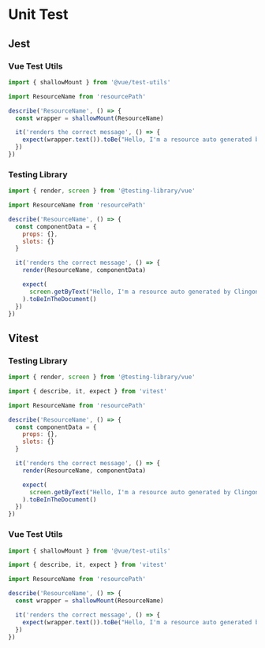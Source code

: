 # Unit Test

## Jest

### Vue Test Utils

```javascript
import { shallowMount } from '@vue/test-utils'

import ResourceName from 'resourcePath'

describe('ResourceName', () => {
  const wrapper = shallowMount(ResourceName)

  it('renders the correct message', () => {
    expect(wrapper.text()).toBe("Hello, I'm a resource auto generated by Clingon CLI!")
  })
})
```

### Testing Library

```javascript
import { render, screen } from '@testing-library/vue'

import ResourceName from 'resourcePath'

describe('ResourceName', () => {
  const componentData = {
    props: {},
    slots: {}
  }

  it('renders the correct message', () => {
    render(ResourceName, componentData)

    expect(
      screen.getByText("Hello, I'm a resource auto generated by Clingon CLI!")
    ).toBeInTheDocument()
  })
})
```

## Vitest

### Testing Library

```javascript
import { render, screen } from '@testing-library/vue'

import { describe, it, expect } from 'vitest'

import ResourceName from 'resourcePath'

describe('ResourceName', () => {
  const componentData = {
    props: {},
    slots: {}
  }

  it('renders the correct message', () => {
    render(ResourceName, componentData)

    expect(
      screen.getByText("Hello, I'm a resource auto generated by Clingon CLI!")
    ).toBeInTheDocument()
  })
})
```

### Vue Test Utils

```javascript
import { shallowMount } from '@vue/test-utils'

import { describe, it, expect } from 'vitest'

import ResourceName from 'resourcePath'

describe('ResourceName', () => {
  const wrapper = shallowMount(ResourceName)

  it('renders the correct message', () => {
    expect(wrapper.text()).toBe("Hello, I'm a resource auto generated by Clingon CLI!")
  })
})
```
